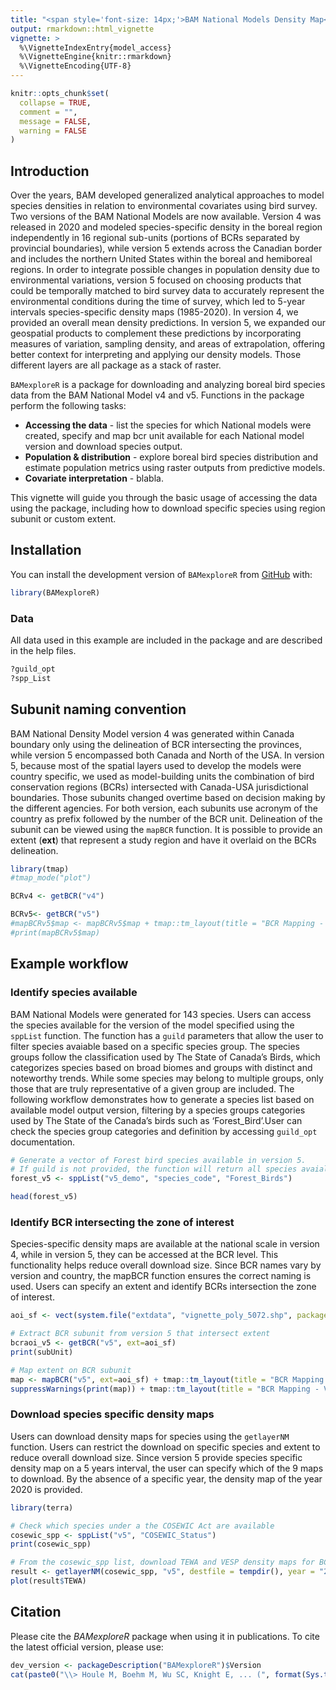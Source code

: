 ```yaml
---
title: "<span style='font-size: 14px;'>BAM National Models Density Map</span><br><strong>Accessing the data</strong>"
output: rmarkdown::html_vignette
vignette: >
  %\VignetteIndexEntry{model_access}
  %\VignetteEngine{knitr::rmarkdown}
  %\VignetteEncoding{UTF-8}
---
```



```r
knitr::opts_chunk$set(
  collapse = TRUE,
  comment = "",
  message = FALSE,
  warning = FALSE
)
```



## Introduction
Over the years, BAM developed generalized analytical approaches to model species densities in relation to environmental covariates using bird survey. Two versions of the BAM National Models are now available. Version 4 was released in 2020 and modeled species-specific density in the boreal region independently in 16 regional sub-units (portions of BCRs separated by provincial boundaries), while version 5 extends across the Canadian border and includes the northern United States within the boreal and hemiboreal regions. In order to integrate possible changes in population density due to environmental variations, version 5 focused on choosing products that could be temporally matched to bird survey data to accurately represent the environmental conditions during the time of survey, which led to 5-year intervals species-specific density maps (1985-2020). In version 4, we provided an overall mean density predictions. In version 5, we expanded our geospatial products to complement these predictions by incorporating measures of variation, sampling density, and areas of extrapolation, offering better context for interpreting and applying our density models. Those different layers are all package as a stack of raster. 


`BAMexploreR` is a package for downloading and analyzing boreal bird species data from the BAM National Model v4 and v5. Functions in the package perform the following tasks:

- **Accessing the data** - list the species for which National models were created, specify and map bcr unit available for each National model version and download species output.
- **Population & distribution** - explore boreal bird species distribution and estimate population metrics using raster outputs from predictive models.
- **Covariate interpretation** - blabla.
 
This vignette will guide you through the basic usage of accessing the data using the package, including how to download specific species using region subunit or custom extent.

## Installation

You can install the development version of `BAMexploreR` from [GitHub](https://github.com/) with:

```r
library(BAMexploreR)
```

### Data
All data used in this example are included in the package and are described in the help files.
```r
?guild_opt
?spp_List

```

## Subunit naming convention
BAM National Density Model version 4 was generated within Canada boundary only using the delineation of BCR intersecting the provinces, while version 5 encompassed both Canada and North of the USA. In version 5, because most of the spatial layers used to develop the models were country specific, we used as model-building units the combination of bird conservation regions (BCRs) intersected with Canada-USA jurisdictional boundaries. Those subunits changed overtime based on decision making by the different agencies. For both version, each subunits use acronym of the country as prefix followed by the number of the BCR unit. Delineation of the subunit can be viewed using the `mapBCR` function. It is possible to provide an extent (**ext**) that represent a study region and have it overlaid on the BCRs delineation.

```r

library(tmap)
#tmap_mode("plot")

BCRv4 <- getBCR("v4") 

BCRv5<- getBCR("v5")
#mapBCRv5$map <- mapBCRv5$map + tmap::tm_layout(title = "BCR Mapping - Version 5", title.position = c("center", "top"))
#print(mapBCRv5$map) 

```

## Example workflow

### Identify species available
BAM National Models were generated for 143 species. Users can access the species available for the version of the model specified using the `sppList` function. The function has a `guild` parameters that allow the user to filter species avaiable based on a specific species group. The species groups follow the classification used by The State of Canada's Birds, which categorizes species based on broad biomes and groups with distinct and noteworthy trends. While some species may belong to multiple groups, only those that are truly representative of a given group are included. The following workflow demonstrates how to generate a species list based on available model output version, filtering by a species groups categories used by The State of the Canada's birds such as 'Forest_Bird'.User can check the species group categories and definition by accessing `guild_opt` documentation. 


```r
# Generate a vector of Forest bird species available in version 5. 
# If guild is not provided, the function will return all species avaialble for a specific version of the model.
forest_v5 <- sppList("v5_demo", "species_code", "Forest_Birds")

head(forest_v5)

```

### Identify BCR intersecting the zone of interest
Species-specific density maps are available at the national scale in version 4, while in version 5, they can be accessed at the BCR level. This functionality helps reduce overall download size. Since BCR names vary by version and country, the mapBCR function ensures the correct naming is used. Users can specify an extent and identify BCRs intersection the zone of interest. 

```r
aoi_sf <- vect(system.file("extdata", "vignette_poly_5072.shp", package = "BAMexploreR"))

# Extract BCR subunit from version 5 that intersect extent
bcraoi_v5 <- getBCR("v5", ext=aoi_sf) 
print(subUnit)

# Map extent on BCR subunit
map <- mapBCR("v5", ext=aoi_sf) + tmap::tm_layout(title = "BCR Mapping - Version 4", title.position = c("center", "top"))
suppressWarnings(print(map)) + tmap::tm_layout(title = "BCR Mapping - Version 4", title.position = c("center", "top"))
```

### Download species specific density maps

Users can download density maps for species using the `getlayerNM` function. Users can restrict the download on specific species and extent to reduce overall download size. Since version 5 provide species specific density map on a 5 years interval, the user can specify which of the 9 maps to download. By the absence of a specific year, the density map of the year 2020 is provided. 


```r
library(terra)

# Check which species under a the COSEWIC Act are available
cosewic_spp <- sppList("v5", "COSEWIC_Status")
print(cosewic_spp)

# From the cosewic_spp list, download TEWA and VESP density maps for BCRs intersecting user AOI for the year 2010.
result <- getlayerNM(cosewic_spp, "v5", destfile = tempdir(), year = "2010", bcrNM=bcraoi_v5)
plot(result$TEWA)
```

## Citation

Please cite the _BAMexploreR_ package when using it in publications. To cite the latest official version, please use:


```r
dev_version <- packageDescription("BAMexploreR")$Version
cat(paste0("\\> Houle M, Boehm M, Wu SC, Knight E, ... (", format(Sys.time(), "%Y"),"). BAMexploreR: Evaluating boreal birds density in Canada using R. R package version ", dev_version, ". Available at https://github.com/borealbirds/BAMexploreR\n"))
```



